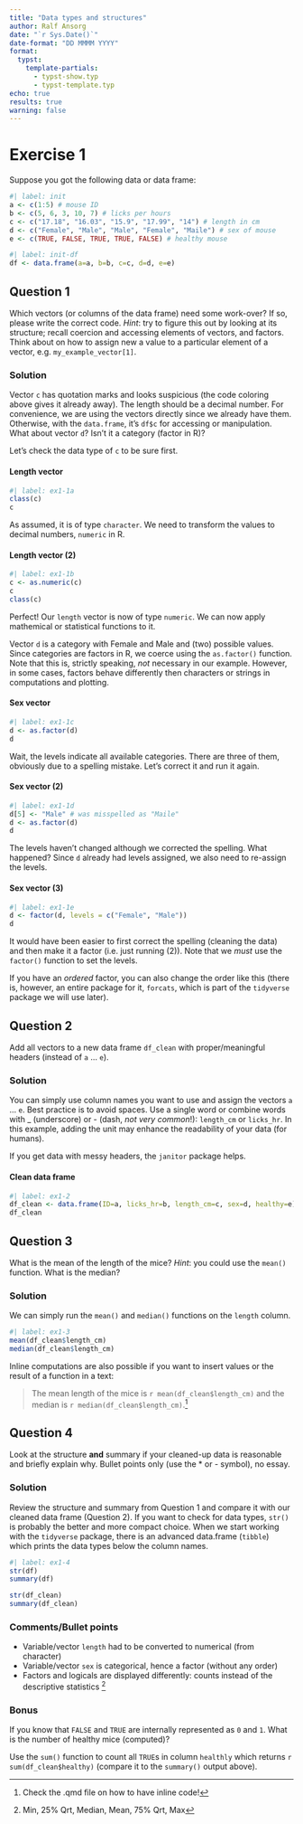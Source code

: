 ```yaml
---
title: "Data types and structures"
author: Ralf Ansorg
date: "`r Sys.Date()`"
date-format: "DD MMMM YYYY"
format:
  typst:
    template-partials: 
      - typst-show.typ
      - typst-template.typ
echo: true
results: true
warning: false
---
```


# Exercise 1

Suppose you got the following data or data frame:

```r
#| label: init
a <- c(1:5) # mouse ID
b <- c(5, 6, 3, 10, 7) # licks per hours
c <- c("17.18", "16.03", "15.9", "17.99", "14") # length in cm
d <- c("Female", "Male", "Male", "Female", "Maile") # sex of mouse
e <- c(TRUE, FALSE, TRUE, TRUE, FALSE) # healthy mouse
```

```r
#| label: init-df
df <- data.frame(a=a, b=b, c=c, d=d, e=e)
```

## Question 1 {#sec-q1}
Which vectors (or columns of the data frame) need some work-over? If so, please write the correct code. _Hint_: try to figure this out by looking at its structure; recall coercion and accessing elements of vectors, and factors. Think about on how to assign new a value to a particular element of a vector, e.g. `my_example_vector[1]`.

### Solution
Vector `c` has quotation marks and looks suspicious (the code coloring above gives it already away). The length should be a decimal number. For convenience, we are using the vectors directly since we already have them. Otherwise, with the `data.frame`, it's `df$c` for accessing or manipulation. What about vector `d`? Isn't it a category (factor in R)?

Let's check the data type of `c` to be sure first.

#### Length vector {#sec-ex1-1a}

```r
#| label: ex1-1a
class(c)
c
```

As assumed, it is of type `character`. We need to transform the values to decimal numbers, `numeric` in R.

#### Length vector (2) {#sec-ex1-1b}

```r
#| label: ex1-1b
c <- as.numeric(c)
c
class(c)
```

Perfect! Our `length` vector is now of type `numeric`. We can now apply mathemical or statistical functions to it.

Vector `d` is a category with Female and Male and (two) possible values. Since categories are factors in R, we coerce using the `as.factor()` function. Note that this is, strictly speaking, *not* necessary in our example. However, in some cases, factors behave differently then characters or strings in computations and plotting.

#### Sex vector {#sec-ex1-1c}

```r
#| label: ex1-1c
d <- as.factor(d)
d
```

Wait, the levels indicate all available categories. There are three of them, obviously due to a spelling mistake. Let's correct it and run it again.

#### Sex vector (2) {#sec-ex1-1d}

```r
#| label: ex1-1d
d[5] <- "Male" # was misspelled as "Maile"
d <- as.factor(d)
d
```

The levels haven't changed although we corrected the spelling. What happened? Since `d` already had levels assigned, we also need to re-assign the levels.

#### Sex vector (3) {#sec-ex1-1e}

```r
#| label: ex1-1e
d <- factor(d, levels = c("Female", "Male"))
d
```

It would have been easier to first correct the spelling (cleaning the data) and then make it a factor (i.e. just running (2)). Note that we _must_ use the `factor()` function to set the levels.

If you have an *ordered* factor, you can also change the order like this (there is, however, an entire package for it, `forcats`, which is part of the `tidyverse` package we will use later).

## Question 2 {#sec-q2}
Add all vectors to a new data frame `df_clean` with proper/meaningful headers (instead of `a` ... `e`).

### Solution
You can simply use column names you want to use and assign the vectors `a` ... `e`. Best practice is to avoid spaces. Use a single word or combine words with _ (underscore) or - (dash, *not very common*!): `length_cm` or `licks_hr`. In this example, adding the unit may enhance the readability of your data (for humans).

If you get data with messy headers, the `janitor` package helps.

#### Clean data frame
```r
#| label: ex1-2
df_clean <- data.frame(ID=a, licks_hr=b, length_cm=c, sex=d, healthy=e)
df_clean
```

## Question 3 {#sec-q3}
What is the mean of the length of the mice? _Hint_: you could use the `mean()` function. What is the median?

### Solution
We can simply run the `mean()` and `median()` functions on the `length` column.

```r
#| label: ex1-3
mean(df_clean$length_cm)
median(df_clean$length_cm)
```

Inline computations are also possible if you want to insert values or the result of a function in a text:

> The mean length of the mice is `r mean(df_clean$length_cm)` and the median is `r median(df_clean$length_cm)`.[^1]

## Question 4 {#sec-q4}
Look at the structure **and** summary if your cleaned-up data is reasonable and briefly explain why. Bullet points only (use the \* or \- symbol), no essay.

### Solution
Review the structure and summary from Question 1 and compare it with our cleaned data frame (Question 2). If you want to check for data types, `str()` is probably the better and more compact choice. When we start working with the `tidyverse` package, there is an advanced data.frame (`tibble`) which prints the data types below the column names.

```r
#| label: ex1-4
str(df)
summary(df)

str(df_clean)
summary(df_clean)
```

### Comments/Bullet points

* Variable/vector `length` had to be converted to numerical (from character)
* Variable/vector `sex` is categorical, hence a factor (without any order)
* Factors and logicals are displayed differently: counts instead of the descriptive statistics [^2]

### Bonus

If you know that `FALSE` and `TRUE` are internally represented as `0` and `1`. What is the number of healthy mice (computed)?

Use the `sum()` function to count all `TRUE`s in column `healthly` which returns `r sum(df_clean$healthy)` (compare it to the `summary()` output above).

[^1]: Check the .qmd file on how to have inline code!
[^2]: Min, 25% Qrt, Median, Mean, 75% Qrt, Max